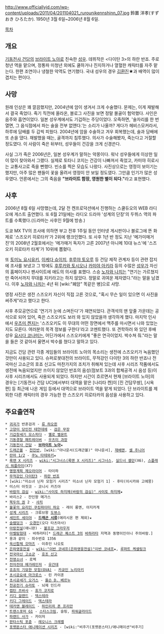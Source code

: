 http://www.officiallyjd.com/wp-content/uploads/2011/04/201104021_rurounikennshinn_07.jpg
鈴置 洋孝(すずおき ひろたか).
1950년 3월 6일~2006년 8월 6일.

[[목차]]
== 개요 ==
[[기동전사 건담]]의 [[브라이트 노아]]로 친숙한 [[성우]]. 데뷔작은 <다이탄 3>의 하란 반죠. 주로 청년 역을 맡으며, 정통파 미청년 외에도 쿨하거나 진지하거나 열혈한 캐릭터를 자주 맡는다. 한편 조연이나 냉철한 악역도 연기했다. 국내 성우의 경우 [[김환진]]★과 배역이 많이 겹치는 편이다.

== 사망 ==
원래 인상은 꽤 깔끔했지만, 2004년에 암이 생겨서 크게 수술했다. 문제는, 이게 재발해서 결국 죽었다. 죽기 직전에 올라온, 블로그 사진을 보면 정말 몰골이 험악했다. 사인은 음주와 흡연이었다. 일본 성우계에서도 기겁하는 주당이었다. 오죽하면, '술자리를 한 번 열면, 그 음식점에서 파는 술을 전부 없앤다.'는 소리가 나올까? 게다가 헤비스모커라서, 하루에 담배를 두 갑씩 피웠다. 2004년에 암을 수술하고 겨우 회복했는데, 술과 담배에 또 손을 댔다. 재발했을 때는, 골격까지 침투했다. 의사가 수술해봤자, 죽는다고 거절할 정도였다. 이 사람이 죽은 뒤부터, 성우들이 건강을 크게 신경쓴다.

사실 그가 죽은 2006년은, 일본 성우계가 말하는 악몽이다. 워낙 성우들에게 이상한 일이 많이 찾아와서 그랬다. 실제로 토타니 코지는 건강이 나빠져서 죽었고, 카미야 히로시는 교통사고로 죽을 뻔했다. 빈소를 찍은 모습도 나왔다. 사진상으로는 영정이 보이기는 했지만, 아주 많은 팬들이 꽃을 올려서 영정이 안 보일 정도였다. 그만큼 인기가 많은 성우였다. 언론에서는 그의 죽음을 '''"브라이트 함장, 영원한 별이 되다."'''라고 표현했다.
== 사후 ==
2006년 8월 6일 사망했는데, 2달 전 켄프로덕션에서 진행하는 스쿨듀오의 WEB 라디오에 게스트 출연했다. 또 6월 21일에는 라디오 드라마 '성계의 단장'의 두뷔스 역의 파트를 수록했다.(드라마는 사후인 9월에 방송.)

도쿄 MX TV의 조사에 의하면 부고 전후 1주일 동안 인터넷 게시판이나 블로그에 뜬 화제로 '스즈오키 히로타카'가 2위에 랭크인했다. 또 사후 1년 반 정도 지난 '메가미매거진'의 2008년 2월호에서는 '메가매거 독자가 고른 2007년 아니메 10대 뉴스'에 '스즈오키 히로타카 타계'가 10위에 뽑혔다.

또 [[토미노 요시유키]], [[이케다 슈이치]], [[후루야 토오루]] 등 건담 제작 관계자 등이 관련 잡지에 조사를 보냈고 그 밖에도 [[후루카와 토시오]]나 [[카미야 아키라]] 등의 수많은 [[성우]]가 자신의 홈페이지나 팬사이트에 애도의 의사를 표했다. 스승 [[노자와 나치]]는 "연기는 가르쳤지만 죽어서까지 무대를 지키라고는 하지 않았다. 정말로 귀여운 제자였다."라는 말을 남겼다. 이후 [[노자와 나치]]는 4년 뒤 [wiki:"폐암" 똑같은 병]으로 사망.

영정 사진은 생전 스즈오키 자신이 직접 고른 것으로, "혹시 무슨 일이 있으면 이 사진을 써주게"라고 했다고 한다.

사후 추모공연으로 '연기가 눈에 스며든다'가 재연되었다. 관객석의 맨 앞줄 가운데는 공석으로 되어 있어, 죽은 스즈오키도 보러 와 있지 않았을까 생각하게 했다. 마지막 인사에서 [[우츠미 켄지]]는 '스즈오키도 이 무대의 어떤 장면에서 맥주를 마시면서 나와 있었는지도 모른다. 여러분의 목격 정보를 구한다'라고 코멘트했다. 또 견학하러 와 있던 후배 성우 [[요시다 코나미]]는, 어딘가에서 스즈오키에게 "좋은 연극이었지. 박수쳐 줘."라는 말을 들은 것 같아서 울면서 박수를 쳤다고 말하고 있다.

지금도 건담 관련 각종 게임들의 브라이트 노아의 목소리는 생전에 스즈오키가 녹음했던 것만이 사용되고 있다. 슈퍼로봇대전의 브라이트, 무적강인 다이탄 3의 하란 반죠나 전국마신 고쇼군의 호죠 신고도 마찬가지의 조치가 취해져 있는데 사후 시리즈 작품에서도 생전에 녹음되었지만 쓰이지 않았던 반죠의 음성(점보트 3과의 합체공격 시 음성 등)이 사후 시리즈에서도 사용되게 되었다. 하지만 시간이 흐르면서 현재 [브라이트 노아]의 경우는 [기동전사 건담 UC]에서부터 대역을 맡은 [나리타 켄]이 [진 건담무쌍], [시옥편] 등 최근에 나온 게임 등에서 대역으로 브라이트 역을 맡게 되었다. 단 브라이트를 제외한 다른 캐릭터의 경우 가능한 한 스즈오키 히로타카의 음성을 사용하고 있다.

== 주요출연작 ==
 * [[귀곡가]] 반혼검귀 - [[류 하오쥔]]
 * [[고양이 당인전 테얀데에]] - [[검은 무장]]
 * [[기갑창세기 모스피다]] - [[옐로 벨몬트]]
 * [[기동경찰 패트레이버]] - [[우츠미 과장]]
 * [[기동전사 건담]] - '''[[브라이트 노아]]'''★
 * [[드래곤볼]] - [[천진반]], [wiki:"아나운서(드래곤볼)" 아나운서], [[재배맨]], [[셀 주니어]]
 * [[란마 1/2]] - [[쿠노 타테와키]]★
 * [[록맨 X 시리즈]] - [[wiki:"시그너스(록맨 X 시리즈)" 시그너스]], [[실드너 셸던]](X6), [[스플래시 워플라이]](X7)
 * [[명왕계획 제오라이머]] - 타이하
 * [[무적강인 다이탄3]] - [[하란 반죠]]
 * [wiki:"미소녀 닌자 모험기 시리즈" 미소녀 닌자 모험기 1] - 후타(이시카와 고에몽)
 * 미스터 아짓코 - 코니시 카즈야
 * [[바람의 검심]] - [[wiki:"사이토 하지메(바람의 검심)" 사이토 하지메]]★
 * 바리스2 - 잔인왕 메가스
 * [[북두의 권]] 2 - [[샤치]]
 * [[불꽃의 요리인 쿠킹파이터 하오]] - 레이 롱옌, 아지카게
 * [[성계 시리즈]] - 크류브왕 [[도뷰스]]
 * [[세인트 세이야]] - '''[[드래곤 시류]]'''(에리시온 편 제외)★
 * [[슬램덩크]] - [[오경민]](오다 타츠마사)
 * [[아랑전설]](애니판) - [[볼프강 크라우저]]
 * [[아벨탐험대]] - 바하라타[* [[드래곤 퀘스트 3]]의 [[바하라타]] 지역과 동명이인이니 주의바람.]
 * 용과 같이 - 죄수번호 1356
 * [[육신합체 갓마즈]] - 이쥬인 나오토
 * [[은하영웅전설]] - [[wiki:"이반 코네프(은하영웅전설)"이반 코네프]]★, [[루퍼트 케셀링크]]
 * [[전국마신 고쇼군]] - [[호조 신고]]
 * [[전영소녀]] - 로렉
 * [[전자전대 메가레인저]] - [[유간데]]
 * [[죠죠의 기묘한 모험(OVA)]] - [[카쿄인 노리아키]]
 * [[초시공요새 마크로스]] - 린 카이훈
 * [[초시공세기 오거스]] - [[올슨 D. 베르누]]
 * [[천공전기 슈라토]] - 뇌제 인드라
 * [[캡틴 츠바사]] - [[휴가 코지로]]
 * [[키디 걸랜드]] - [[덱스테라]]
 * [[키디 그레이드]] - [[덱스테라]]
 * [[테카맨 블레이드]] - [[하인리히 폰 프리만]]
 * [[트랜스포머 G1]] - [[스타스크림]], 슬링, [[파워글라이드]]
 * [[파랜드 사가]] - 카이저
 * [[판타스틱 포츈]] - [[레오니스 크레벨]]
 * [[포켓몬스터 애니메이션 시리즈]] - [wiki:"비주기(포켓몬스터)/애니메이션"비주기]
